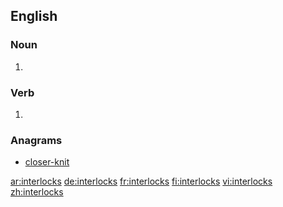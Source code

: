 ==English==

===Noun===
{{head|en|plural}}

# {{plural of|interlock|lang=en}}

===Verb===
{{head|en|verb form}}

# {{en-third-person singular of|interlock}}

===Anagrams===
* [[closer-knit#English|closer-knit]]

[[ar:interlocks]]
[[de:interlocks]]
[[fr:interlocks]]
[[fi:interlocks]]
[[vi:interlocks]]
[[zh:interlocks]]